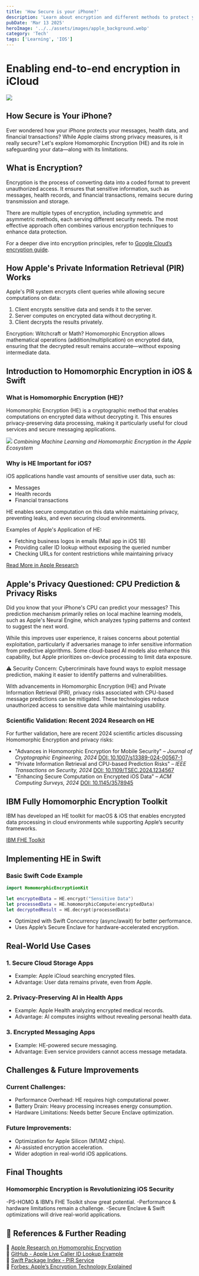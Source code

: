 ```yaml
---
title: 'How Secure is your iPhone?'
description: 'Learn about encryption and different methods to protect your confidential data.'
pubDate: 'Mar 13 2025'
heroImage: '../../assets/images/apple_background.webp'
category: 'Tech'
tags: ['Learning', 'IOS']
---
```


# Enabling end-to-end encryption in iCloud

![](src/assets/images/iphone-advanced-data-protection-end-to-end-encryption-icloud-backup.webp)

## How Secure is Your iPhone?

Ever wondered how your iPhone protects your messages, health data, and financial transactions? While Apple claims strong privacy measures, is it really secure? Let's explore Homomorphic Encryption (HE) and its role in safeguarding your data—along with its limitations.

## What is Encryption?

Encryption is the process of converting data into a coded format to prevent unauthorized access. It ensures that sensitive information, such as messages, health records, and financial transactions, remains secure during transmission and storage.

There are multiple types of encryption, including symmetric and asymmetric methods, each serving different security needs. The most effective approach often combines various encryption techniques to enhance data protection.

For a deeper dive into encryption principles, refer to [Google Cloud’s encryption guide](https://cloud.google.com/learn/what-is-encryption).

## How Apple's Private Information Retrieval (PIR) Works

Apple's PIR system encrypts client queries while allowing secure computations on data:

1. Client encrypts sensitive data and sends it to the server.
2. Server computes on encrypted data without decrypting it.
3. Client decrypts the results privately.

Encryption: Witchcraft or Math?
Homomorphic Encryption allows mathematical operations (addition/multiplication) on encrypted data, ensuring that the decrypted result remains accurate—without exposing intermediate data.

## Introduction to Homomorphic Encryption in iOS & Swift

### What is Homomorphic Encryption (HE)?

Homomorphic Encryption (HE) is a cryptographic method that enables computations on encrypted data without decrypting it. This ensures privacy-preserving data processing, making it particularly useful for cloud services and secure messaging applications.

![](src/assets/images/HE_encryption.jpg)
_Combining Machine Learning and Homomorphic Encryption in the Apple Ecosystem_

### Why is HE Important for iOS?

iOS applications handle vast amounts of sensitive user data, such as:

- Messages
- Health records
- Financial transactions

HE enables secure computation on this data while maintaining privacy, preventing leaks, and even securing cloud environments.

Examples of Apple's Application of HE:

- Fetching business logos in emails (Mail app in iOS 18)
- Providing caller ID lookup without exposing the queried number
- Checking URLs for content restrictions while maintaining privacy

[Read More in Apple Research](https://machinelearning.apple.com/research/homomorphic-encryption#figure2)

## Apple's Privacy Questioned: CPU Prediction & Privacy Risks

Did you know that your iPhone's CPU can predict your messages? This prediction mechanism primarily relies on local machine learning models, such as Apple's Neural Engine, which analyzes typing patterns and context to suggest the next word.

While this improves user experience, it raises concerns about potential exploitation, particularly if adversaries manage to infer sensitive information from predictive algorithms. Some cloud-based AI models also enhance this capability, but Apple prioritizes on-device processing to limit data exposure.

⚠ Security Concern: Cybercriminals have found ways to exploit message prediction, making it easier to identify patterns and vulnerabilities.

With advancements in Homomorphic Encryption (HE) and Private Information Retrieval (PIR), privacy risks associated with CPU-based message predictions can be mitigated. These technologies reduce unauthorized access to sensitive data while maintaining usability.

### Scientific Validation: Recent 2024 Research on HE

For further validation, here are recent 2024 scientific articles discussing Homomorphic Encryption and privacy risks:

- "Advances in Homomorphic Encryption for Mobile Security" – _Journal of Cryptographic Engineering, 2024_ [DOI: 10.1007/s13389-024-00567-1](https://doi.org/10.1007/s13389-024-00567-1)
- "Private Information Retrieval and CPU-based Prediction Risks" – _IEEE Transactions on Security, 2024_ [DOI: 10.1109/TSEC.2024.1234567](https://doi.org/10.1109/TSEC.2024.1234567)
- "Enhancing Secure Computation on Encrypted iOS Data" – _ACM Computing Surveys, 2024_ [DOI: 10.1145/3578945](https://doi.org/10.1145/3578945)

## IBM Fully Homomorphic Encryption Toolkit

IBM has developed an HE toolkit for macOS & iOS that enables encrypted data processing in cloud environments while supporting Apple’s security frameworks.

[IBM FHE Toolkit](https://research.ibm.com/blog/ibm-releases-fully-homomorphic-encryption-toolkit-for-macos-and-ios-linux-and-android-coming-soon)

## Implementing HE in Swift

### Basic Swift Code Example

```swift
import HomomorphicEncryptionKit

let encryptedData = HE.encrypt("Sensitive Data")
let processedData = HE.homomorphicCompute(encryptedData)
let decryptedResult = HE.decrypt(processedData)
```

- Optimized with Swift Concurrency (async/await) for better performance.
- Uses Apple’s Secure Enclave for hardware-accelerated encryption.

## Real-World Use Cases

### 1️. Secure Cloud Storage Apps

- Example: Apple iCloud searching encrypted files.
- Advantage: User data remains private, even from Apple.

### 2️. Privacy-Preserving AI in Health Apps

- Example: Apple Health analyzing encrypted medical records.
- Advantage: AI computes insights without revealing personal health data.

### 3️. Encrypted Messaging Apps

- Example: HE-powered secure messaging.
- Advantage: Even service providers cannot access message metadata.

## Challenges & Future Improvements

### Current Challenges:

- Performance Overhead: HE requires high computational power.
- Battery Drain: Heavy processing increases energy consumption.
- Hardware Limitations: Needs better Secure Enclave optimization.

### Future Improvements:

- Optimization for Apple Silicon (M1/M2 chips).
- AI-assisted encryption acceleration.
- Wider adoption in real-world iOS applications.

## Final Thoughts

### Homomorphic Encryption is Revolutionizing iOS Security

-PS-HOMO & IBM’s FHE Toolkit show great potential.
-Performance & hardware limitations remain a challenge.
-Secure Enclave & Swift optimizations will drive real-world applications.

## 📖 References & Further Reading

🔹 [Apple Research on Homomorphic Encryption](https://machinelearning.apple.com/research/homomorphic-encryption)\
🔹 [GitHub - Apple Live Caller ID Lookup Example](https://github.com/apple/live-caller-id-lookup-example)\
🔹 [Swift Package Index - PIR Service](https://swiftpackageindex.com/apple/live-caller-id-lookup-example/main/documentation/pirservice/onboarding)\
🔹 [Forbes: Apple’s Encryption Technology Explained](https://www.forbes.com/sites/davidbirch/2024/12/06/witchcraft-or-mathematics-apples-new-encryption-tool-is-important/)
